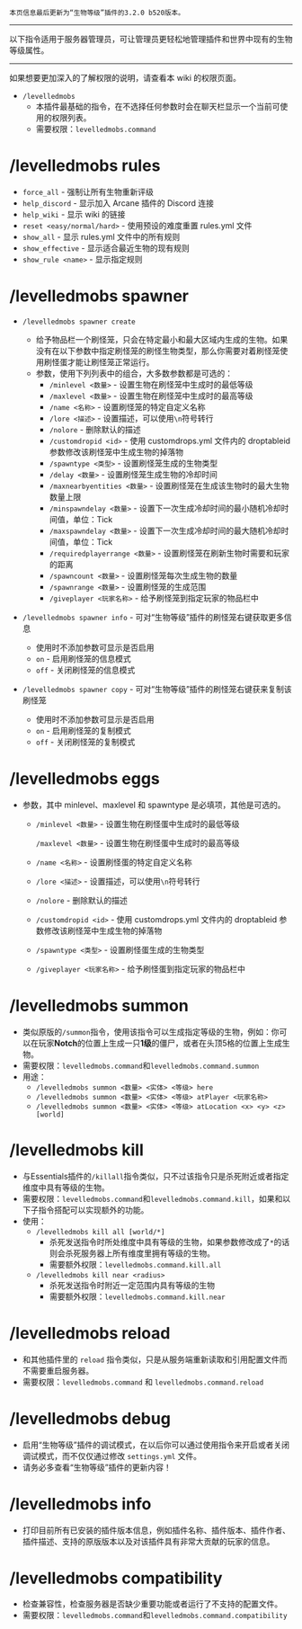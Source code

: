 ```
本页信息最后更新为“生物等级”插件的3.2.0 b520版本。
```

***

以下指令适用于服务器管理员，可让管理员更轻松地管理插件和世界中现有的生物等级属性。

***

如果想要更加深入的了解权限的说明，请查看本 wiki 的权限页面。

* `/levelledmobs`
  * 本插件最基础的指令，在不选择任何参数时会在聊天栏显示一个当前可使用的权限列表。
  * 需要权限：`levelledmobs.command`

# /levelledmobs rules
  * `force_all`                - 强制让所有生物重新评级
  * `help_discord`             - 显示加入 Arcane 插件的 Discord 连接
  * `help_wiki`                - 显示 wiki 的链接
  * `reset <easy/normal/hard>` - 使用预设的难度重置 rules.yml 文件
  * `show_all`                 - 显示 rules.yml 文件中的所有规则
  * `show_effective`           - 显示适合最近生物的现有规则
  * `show_rule <name>`         - 显示指定规则

# /levelledmobs spawner
* `/levelledmobs spawner create`
  * 给予物品栏一个刷怪笼，只会在特定最小和最大区域内生成的生物。如果没有在以下参数中指定刷怪笼的刷怪生物类型，那么你需要对着刷怪笼使用刷怪蛋才能让刷怪笼正常运行。
  * 参数，使用下列列表中的组合，大多数参数都是可选的：
    * `/minlevel <数量>`           - 设置生物在刷怪笼中生成时的最低等级
    * `/maxlevel <数量>`           - 设置生物在刷怪笼中生成时的最高等级
    * `/name <名称>`                 - 设置刷怪笼的特定自定义名称
    * `/lore <描述>`                 - 设置描述，可以使用`\n`符号转行
    * `/nolore`                      - 删除默认的描述
    * `/customdropid <id>`           - 使用 customdrops.yml 文件内的 droptableid 参数修改该刷怪笼中生成生物的掉落物
    * `/spawntype <类型>`            - 设置刷怪笼生成的生物类型
    * `/delay <数量>`               - 设置刷怪笼生成生物的冷却时间
    * `/maxnearbyentities <数量>`   - 设置刷怪笼在生成该生物时的最大生物数量上限
    * `/minspawndelay <数量>`       - 设置下一次生成冷却时间的最小随机冷却时间值，单位：Tick
    * `/maxspawndelay <数量>`       - 设置下一次生成冷却时间的最大随机冷却时间值，单位：Tick
    * `/requiredplayerrange <数量>` - 设置刷怪笼在刷新生物时需要和玩家的距离
    * `/spawncount <数量>`          - 设置刷怪笼每次生成生物的数量
    * `/spawnrange <数量>`          - 设置刷怪笼的生成范围
    * `/giveplayer <玩家名称>`          - 给予刷怪笼到指定玩家的物品栏中

* `/levelledmobs spawner info` - 可对“生物等级”插件的刷怪笼右键获取更多信息
    * 使用时不添加参数可显示是否启用
    * `on`  - 启用刷怪笼的信息模式
    * `off` - 关闭刷怪笼的信息模式

* `/levelledmobs spawner copy` - 可对“生物等级”插件的刷怪笼右键获来复制该刷怪笼
    * 使用时不添加参数可显示是否启用
    * `on`  - 启用刷怪笼的复制模式
    * `off` - 关闭刷怪笼的复制模式

# /levelledmobs eggs
  * 参数，其中 minlevel、maxlevel 和 spawntype 是必填项，其他是可选的。
    * `/minlevel <数量>`           - 设置生物在刷怪蛋中生成时的最低等级
    
      `/maxlevel <数量>`           - 设置生物在刷怪蛋中生成时的最高等级
    
    * `/name <名称>`                 - 设置刷怪蛋的特定自定义名称
    
    * `/lore <描述>`                 - 设置描述，可以使用`\n`符号转行
    
    * `/nolore`                      - 删除默认的描述
    
    * `/customdropid <id>`           - 使用 customdrops.yml 文件内的 droptableid 参数修改该刷怪笼中生成生物的掉落物
    
    * `/spawntype <类型>`            - 设置刷怪蛋生成的生物类型
    
    * `/giveplayer <玩家名称>`          - 给予刷怪蛋到指定玩家的物品栏中

# /levelledmobs summon
  * 类似原版的`/summon`指令，使用该指令可以生成指定等级的生物，例如：你可以在玩家**Notch**的位置上生成一只**1级**的僵尸，或者在头顶5格的位置上生成生物。
  * 需要权限：`levelledmobs.command`和`levelledmobs.command.summon`
  * 用途：
    * `/levelledmobs summon <数量> <实体> <等级> here`
    * `/levelledmobs summon <数量> <实体> <等级> atPlayer <玩家名称>`
    * `/levelledmobs summon <数量> <实体> <等级> atLocation <x> <y> <z> [world]`

# /levelledmobs kill
  * 与Essentials插件的`/killall`指令类似，只不过该指令只是杀死附近或者指定维度中具有等级的生物。
  * 需要权限：`levelledmobs.command`和`levelledmobs.command.kill`，如果和以下子指令搭配可以实现额外的功能。
  * 使用：
    * `/levelledmobs kill all [world/*]`
      * 杀死发送指令时所处维度中具有等级的生物，如果参数修改成了`*`的话则会杀死服务器上所有维度里拥有等级的生物。
      * 需要额外权限：`levelledmobs.command.kill.all`
    * `/levelledmobs kill near <radius>`
      * 杀死发送指令时附近一定范围内具有等级的生物
      * 需要额外权限：`levelledmobs.command.kill.near`

# /levelledmobs reload
  * 和其他插件里的 `reload` 指令类似，只是从服务端重新读取和引用配置文件而不需要重启服务器。
  * 需要权限：`levelledmobs.command` 和 `levelledmobs.command.reload`

# /levelledmobs debug
  * 启用“生物等级”插件的调试模式，在以后你可以通过使用指令来开启或者关闭调试模式，而不仅仅通过修改 `settings.yml` 文件。
  * 请务必多查看“生物等级”插件的更新内容！

# /levelledmobs info
  * 打印目前所有已安装的插件版本信息，例如插件名称、插件版本、插件作者、插件描述、支持的原版版本以及对该插件具有非常大贡献的玩家的信息。

# /levelledmobs compatibility
  * 检查兼容性，检查服务器是否缺少重要功能或者运行了不支持的配置文件。
  * 需要权限：`levelledmobs.command`和`levelledmobs.command.compatibility`
  
